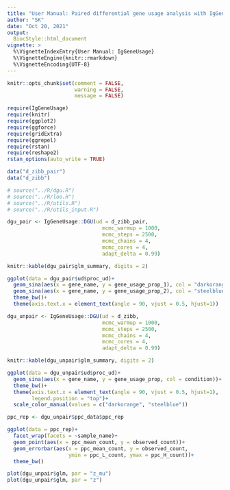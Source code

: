 ```yaml
---
title: "User Manual: Paired differential gene usage analysis with IgGeneUsage"
author: "SK"
date: "Oct 20, 2021"
output:
  BiocStyle::html_document
vignette: >
  %\VignetteIndexEntry{User Manual: IgGeneUsage}
  %\VignetteEngine{knitr::rmarkdown}
  %\VignetteEncoding{UTF-8}
---
```



```r
knitr::opts_chunk$set(comment = FALSE, 
                      warning = FALSE, 
                      message = FALSE)
```



```r
require(IgGeneUsage)
require(knitr)
require(ggplot2)
require(ggforce)
require(gridExtra)
require(ggrepel)
require(rstan)
require(reshape2)
rstan_options(auto_write = TRUE)
```



```r
data("d_zibb_pair")
data("d_zibb")
```


```r
# source("../R/dgu.R")
# source("../R/loo.R")
# source("../R/utils.R")
# source("../R/utils_input.R")
```





```r
dgu_pair <- IgGeneUsage::DGU(ud = d_zibb_pair,
                               mcmc_warmup = 1000,
                               mcmc_steps = 2500,
                               mcmc_chains = 4,
                               mcmc_cores = 4,
                               adapt_delta = 0.99)
```


```r
knitr::kable(dgu_pair$glm_summary, digits = 2)
```


```r
ggplot(data = dgu_pair$ud$proc_ud)+
  geom_sina(aes(x = gene_name, y = gene_usage_prop_1), col = "darkorange")+
  geom_sina(aes(x = gene_name, y = gene_usage_prop_2), col = "steelblue")+
  theme_bw()+
  theme(axis.text.x = element_text(angle = 90, vjust = 0.5, hjust=1))
```



```r
dgu_unpair <- IgGeneUsage::DGU(ud = d_zibb,
                               mcmc_warmup = 1000,
                               mcmc_steps = 2500,
                               mcmc_chains = 4,
                               mcmc_cores = 4,
                               adapt_delta = 0.99)
```


```r
knitr::kable(dgu_unpair$glm_summary, digits = 2)
```


```r
ggplot(data = dgu_unpair$ud$proc_ud)+
  geom_sina(aes(x = gene_name, y = gene_usage_prop, col = condition))+
  theme_bw()+
  theme(axis.text.x = element_text(angle = 90, vjust = 0.5, hjust=1),
        legend.position = "top")+
  scale_color_manual(values = c("darkorange", "steelblue"))
```


```r
ppc_rep <- dgu_unpair$ppc_data$ppc_rep

ggplot(data = ppc_rep)+
  facet_wrap(facets = ~sample_name)+
  geom_point(aes(x = ppc_mean_count, y = observed_count))+
  geom_errorbar(aes(x = ppc_mean_count, y = observed_count, 
                    ymin = ppc_L_count, ymax = ppc_H_count))+
  theme_bw()
```

```r
plot(dgu_unpair$glm, par = "z_mu")
plot(dgu_unpair$glm, par = "z")
```



